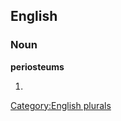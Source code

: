==English==

===Noun===
'''periosteums'''

# {{plural of|[[periosteum]]}}

[[Category:English plurals]]